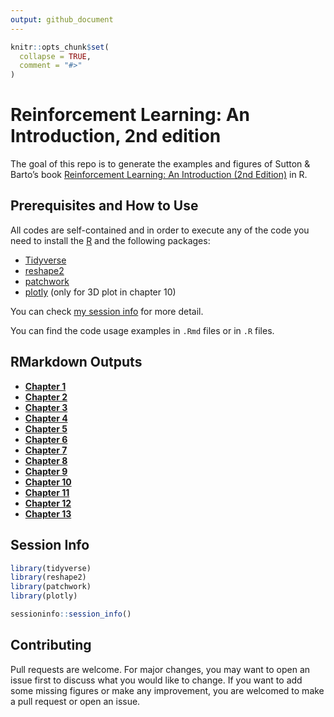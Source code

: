 ```yaml
---
output: github_document
---
```


<!-- README.md is generated from README.Rmd. Please edit that file -->

```r
knitr::opts_chunk$set(
  collapse = TRUE,
  comment = "#>"
)
```

# Reinforcement Learning: An Introduction, 2nd edition

<!-- badges: start -->
<!-- badges: end -->

The goal of this repo is to generate the examples and figures of Sutton & Barto's book [Reinforcement Learning: An Introduction (2nd Edition)](http://incompleteideas.net/book/the-book.html) in R.


## Prerequisites and How to Use

All codes are self-contained and in order to execute any of the code you need to install the [R](https://www.r-project.org/) and the following packages:

- [Tidyverse](https://github.com/tidyverse/tidyverse)
- [reshape2](https://cran.r-project.org/web/packages/reshape2/index.html)
- [patchwork](https://github.com/thomasp85/patchwork)
- [plotly](https://plotly.com/) (only for 3D plot in chapter 10)


You can check [my session info](#session-info) for more detail.


You can find the code usage examples in `.Rmd` files or in `.R` files.

## RMarkdown Outputs

- [**Chapter 1**](Chapter1/Chapter1.html)
- [**Chapter 2**](Chapter2/Chapter2.html)
- [**Chapter 3**](Chapter3/Chapter3.html)
- [**Chapter 4**](Chapter4/Chapter4.html)
- [**Chapter 5**](Chapter5/Chapter5.html)
- [**Chapter 6**](Chapter6/Chapter6.html)
- [**Chapter 7**](Chapter7/Chapter7.html)
- [**Chapter 8**](Chapter8/Chapter8.html)
- [**Chapter 9**](Chapter9/Chapter9.html)
- [**Chapter 10**](Chapter10/Chapter10.html)
- [**Chapter 11**](Chapter11/Chapter11.html)
- [**Chapter 12**](Chapter12/Chapter12.html)
- [**Chapter 13**](Chapter13/Chapter13.html)



## Session Info

```r
library(tidyverse)
library(reshape2)
library(patchwork)
library(plotly)

sessioninfo::session_info()
```


## Contributing

Pull requests are welcome. For major changes, you may want to open an issue first to discuss what you would like to change.
If you want to add some missing figures or make any improvement, you are welcomed to make a pull request or open an issue.

